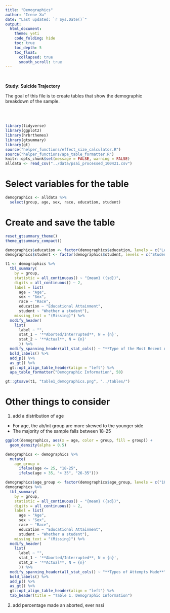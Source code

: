 ```yaml
---
title: "Demographics"
author: "Irene Xu"
date: "Last updated: `r Sys.Date()`"
output:
  html_document:
    theme: yeti
    code_folding: hide
    toc: true
    toc_depth: 5
    toc_float:
      collapsed: true
      smooth_scroll: true
---
```

<br/>

**Study: Suicide Trajectory**    

The goal of this file is to create tables that show the demographic breakdown of the sample.

<br/>
<br/>
```r
library(tidyverse)
library(ggplot2)
library(hrbrthemes)
library(gtsummary)
library(gt)
source("helper_functions/effect_size_calculator.R")
source("helper_functions/apa_table_formatter.R")
knitr::opts_chunk$set(message = FALSE, warning = FALSE)
alldata <- read_csv("../data/psai_processed_100421.csv")
```

# Select variables for the table
```r
demographics <- alldata %>%
  select(group, age, sex, race, education, student)
```

# Create and save the table
```r
reset_gtsummary_theme()
theme_gtsummary_compact()

demographics$education <- factor(demographics$education, levels = c("Less than high school", "High school graduate", "1-3 years of college", "College graduate", "Professional degree"))
demographics$student <- factor(demographics$student, levels = c("Student", "Not a student"))

t1 <- demographics %>% 
  tbl_summary(
    by = group,    
    statistic = all_continuous() ~ "{mean} ({sd})",
    digits = all_continuous() ~ 2,
    label = list(
      age ~ "Age",
      sex ~ "Sex",
      race ~ "Race",
      education ~ "Educational Attainment",
      student ~ "Whether a student"),
    missing_text = "(Missing)") %>%
  modify_header(
    list(
      label ~ "",
      stat_1 ~ '**Aborted/Interrupted**, N = {n}',
      stat_2 ~ '**Actual**, N = {n}'
      )) %>%
  modify_spanning_header(all_stat_cols() ~ "**Type of the Most Recent Attempt**") %>%
  bold_labels() %>%
  add_p() %>%
  as_gt() %>%
  gt::opt_align_table_header(align = "left") %>%
  apa_table_formatter("Demographic Information", 50)

gt::gtsave(t1, "table1_demographics.png", "../tables/")
```

# Other things to consider
1. add a distribution of age  
* For age, the ab/int group are more skewed to the younger side
* The majority of the sample falls between 18-25
```r
ggplot(demographics, aes(x = age, color = group, fill = group)) + 
  geom_density(alpha = 0.5)
```

```r
demographics <- demographics %>%
  mutate(
    age_group = 
      ifelse(age <= 25, "18-25",
      ifelse(age > 35, "> 35", "26-35")))

demographics$age_group <- factor(demographics$age_group, levels = c("18-25", "26-35", "> 35"))
demographics %>% 
  tbl_summary(
    by = group,    
    statistic = all_continuous() ~ "{mean} ({sd})",
    digits = all_continuous() ~ 2,
    label = list(
      age ~ "Age",
      sex ~ "Sex",
      race ~ "Race",
      education ~ "Educational Attainment",
      student ~ "Whether a student"),
    missing_text = "(Missing)") %>%
  modify_header(
    list(
      label ~ "",
      stat_1 ~ '**Aborted/Interrupted**, N = {n}',
      stat_2 ~ '**Actual**, N = {n}'
      )) %>%
  modify_spanning_header(all_stat_cols() ~ "**Types of Attempts Made**") %>%
  bold_labels() %>%
  add_p() %>%
  as_gt() %>%
  gt::opt_align_table_header(align = "left") %>%
  tab_header(title = "Table 1. Demographic Information")
```

2. add percentage made an aborted, ever nssi
